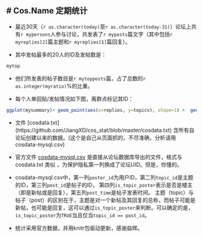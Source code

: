 # Cos.Name 定期统计
--------------------------------

* 最近30天（`r as.character(today)`至`r as.character(today-31)`）论坛上共有`r mypersons`人参与讨论，共发表了`r myposts`篇文字（其中包括`r myreplies[2]`篇主题和`r myreplies[1]`篇回复）。


* 其中发帖最多的20人的ID及发帖数是：


```r
mytop
```

* 他们所发表的帖子数目是`r mytopposts`篇，占了总数的`r as.integer(myratio)`%的比重。

* 每个人单回贴/发帖情况如下图，离群点标记其ID：

```r
ggplot(mysummary)+ geom_point(aes(x=replies, y=topics), shape=1) +  geom_text(aes(x=replies, y=topics, label=ids), vjust=-0.4,color="blue", data=subset(mysummary, topics>5 | replies>30))+xlab("回贴数")+ylab("发贴数")
```

* 文件 [cosdata.txt] (https://github.com/JiangXD/cos_stat/blob/master/cosdata.txt) 含所有自论坛创建以来的数据。(这个是自己从页面抓的，不尽准确，分析请用cosdata-mysql.csv)

* 官方文件 [cosdata-mysql.csv](https://github.com/JiangXD/cos_stat/blob/master/cosdata-mysql.csv) 是直接从论坛数据库导出的文件，格式与 cosdata.txt 类似
，为保护隐私第一列换成了论坛UID。但是，你懂的。

* cosdata-mysql.csv中，第一列`poster_id`为用户ID，第二列`topic_id`是主题的ID，第三列`post_id`是帖子的ID，
第四列`is_topic_poster`表示是否是楼主（即是新帖或是回复），第五列`post_time`是帖子发表时间。
主题（topic）与帖子（post）的区别在于，主题是对一个新帖及其回复的总称，而帖子可能是新帖，也可能是回复，这可以通过`is_topic_poster`来判断。可以确定的是，`is_topic_poster`为`TRUE`当且仅当`topic_id == post_id`。

* 统计采用官方数据，并用knitr包驱动更新，感谢益辉。

